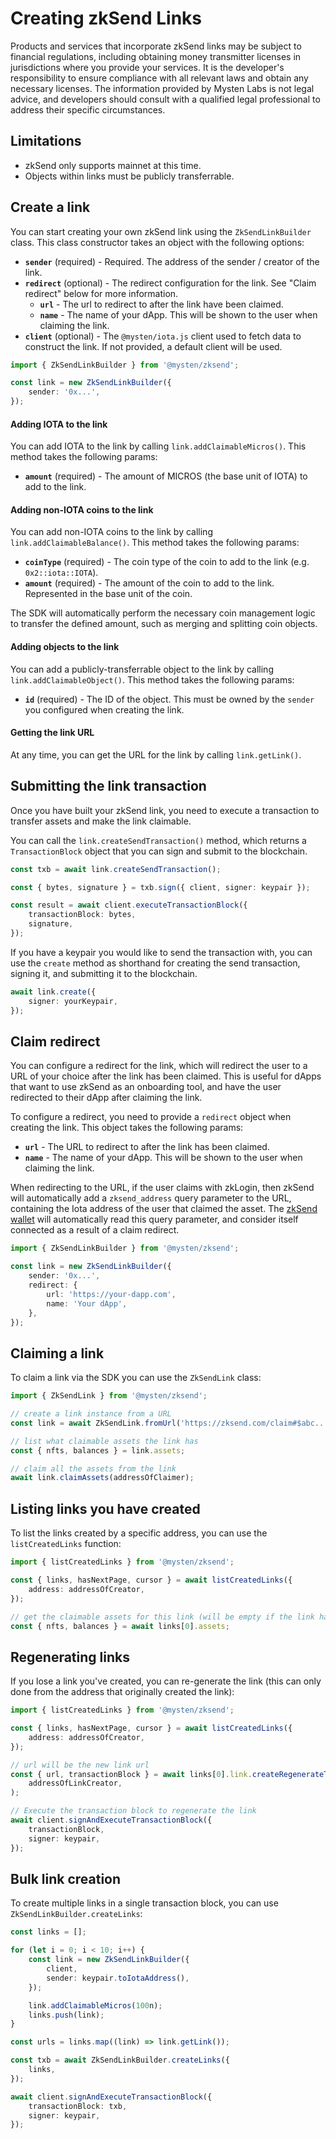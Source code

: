 
# Creating zkSend Links

<Callout type="warning">
	Products and services that incorporate zkSend links may be subject to financial regulations,
	including obtaining money transmitter licenses in jurisdictions where you provide your services.
	It is the developer's responsibility to ensure compliance with all relevant laws and obtain any
	necessary licenses. The information provided by Mysten Labs is not legal advice, and developers
	should consult with a qualified legal professional to address their specific circumstances.
</Callout>

## Limitations

- zkSend only supports mainnet at this time.
- Objects within links must be publicly transferrable.

## Create a link

You can start creating your own zkSend link using the `ZkSendLinkBuilder` class. This class
constructor takes an object with the following options:

- **`sender`** (required) - Required. The address of the sender / creator of the link.
- **`redirect`** (optional) - The redirect configuration for the link. See "Claim redirect" below
  for more information.
  - **`url`** - The url to redirect to after the link have been claimed.
  - **`name`** - The name of your dApp. This will be shown to the user when claiming the link.
- **`client`** (optional) - The `@mysten/iota.js` client used to fetch data to construct the link. If
  not provided, a default client will be used.

```ts
import { ZkSendLinkBuilder } from '@mysten/zksend';

const link = new ZkSendLinkBuilder({
	sender: '0x...',
});
```

#### Adding IOTA to the link

You can add IOTA to the link by calling `link.addClaimableMicros()`. This method takes the following
params:

- **`amount`** (required) - The amount of MICROS (the base unit of IOTA) to add to the link.

#### Adding non-IOTA coins to the link

You can add non-IOTA coins to the link by calling `link.addClaimableBalance()`. This method takes the
following params:

- **`coinType`** (required) - The coin type of the coin to add to the link (e.g. `0x2::iota::IOTA`).
- **`amount`** (required) - The amount of the coin to add to the link. Represented in the base unit
  of the coin.

The SDK will automatically perform the necessary coin management logic to transfer the defined
amount, such as merging and splitting coin objects.

#### Adding objects to the link

You can add a publicly-transferrable object to the link by calling `link.addClaimableObject()`. This
method takes the following params:

- **`id`** (required) - The ID of the object. This must be owned by the `sender` you configured when
  creating the link.

#### Getting the link URL

At any time, you can get the URL for the link by calling `link.getLink()`.

## Submitting the link transaction

Once you have built your zkSend link, you need to execute a transaction to transfer assets and make
the link claimable.

You can call the `link.createSendTransaction()` method, which returns a `TransactionBlock` object
that you can sign and submit to the blockchain.

```ts
const txb = await link.createSendTransaction();

const { bytes, signature } = txb.sign({ client, signer: keypair });

const result = await client.executeTransactionBlock({
	transactionBlock: bytes,
	signature,
});
```

If you have a keypair you would like to send the transaction with, you can use the `create` method
as shorthand for creating the send transaction, signing it, and submitting it to the blockchain.

```ts
await link.create({
	signer: yourKeypair,
});
```

## Claim redirect

You can configure a redirect for the link, which will redirect the user to a URL of your choice
after the link has been claimed. This is useful for dApps that want to use zkSend as an onboarding
tool, and have the user redirected to their dApp after claiming the link.

To configure a redirect, you need to provide a `redirect` object when creating the link. This object
takes the following params:

- **`url`** - The URL to redirect to after the link has been claimed.
- **`name`** - The name of your dApp. This will be shown to the user when claiming the link.

When redirecting to the URL, if the user claims with zkLogin, then zkSend will automatically add a
`zksend_address` query parameter to the URL, containing the Iota address of the user that claimed the
asset. The [zkSend wallet](./dapp.mdx) will automatically read this query parameter, and consider
itself connected as a result of a claim redirect.

```ts
import { ZkSendLinkBuilder } from '@mysten/zksend';

const link = new ZkSendLinkBuilder({
	sender: '0x...',
	redirect: {
		url: 'https://your-dapp.com',
		name: 'Your dApp',
	},
});
```

## Claiming a link

To claim a link via the SDK you can use the `ZkSendLink` class:

```ts
import { ZkSendLink } from '@mysten/zksend';

// create a link instance from a URL
const link = await ZkSendLink.fromUrl('https://zksend.com/claim#$abc...');

// list what claimable assets the link has
const { nfts, balances } = link.assets;

// claim all the assets from the link
await link.claimAssets(addressOfClaimer);
```

## Listing links you have created

To list the links created by a specific address, you can use the `listCreatedLinks` function:

```ts
import { listCreatedLinks } from '@mysten/zksend';

const { links, hasNextPage, cursor } = await listCreatedLinks({
	address: addressOfCreator,
});

// get the claimable assets for this link (will be empty if the link has been claimed)
const { nfts, balances } = await links[0].assets;
```

## Regenerating links

If you lose a link you've created, you can re-generate the link (this can only done from the address
that originally created the link):

```ts
import { listCreatedLinks } from '@mysten/zksend';

const { links, hasNextPage, cursor } = await listCreatedLinks({
	address: addressOfCreator,
});

// url will be the new link url
const { url, transactionBlock } = await links[0].link.createRegenerateTransaction(
	addressOfLinkCreator,
);

// Execute the transaction block to regenerate the link
await client.signAndExecuteTransactionBlock({
	transactionBlock,
	signer: keypair,
});
```

## Bulk link creation

To create multiple links in a single transaction block, you can use `ZkSendLinkBuilder.createLinks`:

```ts
const links = [];

for (let i = 0; i < 10; i++) {
	const link = new ZkSendLinkBuilder({
		client,
		sender: keypair.toIotaAddress(),
	});

	link.addClaimableMicros(100n);
	links.push(link);
}

const urls = links.map((link) => link.getLink());

const txb = await ZkSendLinkBuilder.createLinks({
	links,
});

await client.signAndExecuteTransactionBlock({
	transactionBlock: txb,
	signer: keypair,
});
```

